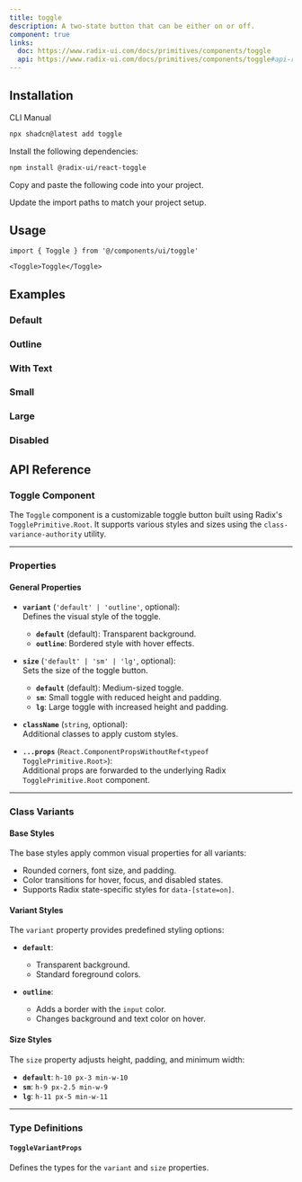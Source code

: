 ```yaml
---
title: toggle
description: A two-state button that can be either on or off.
component: true
links:
  doc: https://www.radix-ui.com/docs/primitives/components/toggle
  api: https://www.radix-ui.com/docs/primitives/components/toggle#api-reference
---
```


<ComponentPreview
  name="toggle-1"
  description="A toggle component."
/>

## Installation

<Tabs defaultValue="cli">

<TabsList>
  <TabsTrigger value="cli">CLI</TabsTrigger>
  <TabsTrigger value="manual">Manual</TabsTrigger>
</TabsList>
<TabsContent value="cli">

```bash
npx shadcn@latest add toggle
```

</TabsContent>

<TabsContent value="manual">

<Steps>

<Step>Install the following dependencies:</Step>

```bash
npm install @radix-ui/react-toggle
```

<Step>Copy and paste the following code into your project.</Step>

<ComponentSource name="toggle" />

<Step>Update the import paths to match your project setup.</Step>

</Steps>

</TabsContent>

</Tabs>

## Usage

```tsx
import { Toggle } from '@/components/ui/toggle'
```

```tsx
<Toggle>Toggle</Toggle>
```

## Examples

### Default

<ComponentPreview
  name="toggle-2"
  description="A toggle component."
/>

### Outline

<ComponentPreview
  name="toggle-3"
  description="A toggle component using the outline variant."
/>

### With Text

<ComponentPreview
  name="toggle-4"
  description="A toggle component with text."
/>

### Small

<ComponentPreview
  name="toggle-5"
  description="A small toggle component."
/>

### Large

<ComponentPreview
  name="toggle-6"
  description="A large toggle component."
/>

### Disabled

<ComponentPreview
  name="toggle-7"
  description="A disabled toggle component."
/>

## API Reference

### **Toggle Component**

The `Toggle` component is a customizable toggle button built using Radix's `TogglePrimitive.Root`. It supports various styles and sizes using the `class-variance-authority` utility.

---

### **Properties**

#### General Properties

- **`variant`** (`'default' | 'outline'`, optional):  
  Defines the visual style of the toggle.

  - **`default`** (default): Transparent background.
  - **`outline`**: Bordered style with hover effects.

- **`size`** (`'default' | 'sm' | 'lg'`, optional):  
  Sets the size of the toggle button.

  - **`default`** (default): Medium-sized toggle.
  - **`sm`**: Small toggle with reduced height and padding.
  - **`lg`**: Large toggle with increased height and padding.

- **`className`** (`string`, optional):  
  Additional classes to apply custom styles.

- **`...props`** (`React.ComponentPropsWithoutRef<typeof TogglePrimitive.Root>`):  
  Additional props are forwarded to the underlying Radix `TogglePrimitive.Root` component.

---

### **Class Variants**

#### Base Styles

The base styles apply common visual properties for all variants:

- Rounded corners, font size, and padding.
- Color transitions for hover, focus, and disabled states.
- Supports Radix state-specific styles for `data-[state=on]`.

#### Variant Styles

The `variant` property provides predefined styling options:

- **`default`**:

  - Transparent background.
  - Standard foreground colors.

- **`outline`**:
  - Adds a border with the `input` color.
  - Changes background and text color on hover.

#### Size Styles

The `size` property adjusts height, padding, and minimum width:

- **`default`**: `h-10 px-3 min-w-10`
- **`sm`**: `h-9 px-2.5 min-w-9`
- **`lg`**: `h-11 px-5 min-w-11`

---

### **Type Definitions**

#### `ToggleVariantProps`

Defines the types for the `variant` and `size` properties.
